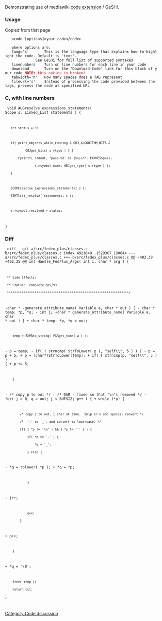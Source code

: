 [[Category:Code discussion]]
Demonstrating use of mediawiki [http://www.mediawiki.org/wiki/Extension:Code code extension] / GeSHi.

=== Usage ===
Copied from that page

    <nowiki><code [options]>your code</code></nowiki>

    where options are:
    lang='s'       This is the language type that explains how to highlight the code. Default is 'text'.
               See GeSHi for full list of supported syntaxes
    linenumbers    Turn on line numbers for each line in your code
    download       Turn on the "Download Code" link for this block of your code <span style="color:#ff0000">'''NOTE:''' this option is broken!</span>
    tabwidth='n'   How many spaces does a TAB represent
    fileurl='s'    Instead of processing the code provided between the tags, process the code at specified URL

=== C, with line numbers ===
<code lang='c' linenumbers>
void ALGresolve_expressions_statements( Scope s, Linked_List statements ) {
    int status = 0;

    if( print_objects_while_running & OBJ_ALGORITHM_BITS &
            OBJget_bits( s->type ) ) {
        fprintf( stdout, "pass %d: %s (%s)\n", EXPRESSpass,
                 s->symbol.name, OBJget_type( s->type ) );
    }

    SCOPEresolve_expressions_statements( s );
    STMTlist_resolve( statements, s );

    s->symbol.resolved = status;
}
</code>

=== Diff ===
<code lang='diff'>
diff --git a/src/fedex_plus/classes.c b/src/fedex_plus/classes.c
index 4921649..1529387 100644
--- a/src/fedex_plus/classes.c
+++ b/src/fedex_plus/classes.c
@@ -402,39 +402,35 @@ int Handle_FedPlus_Args( int i, char * arg ) {
  ** Side Effects:
  ** Status:  complete 8/5/93
  ******************************************************************/
-char *
-generate_attribute_name( Variable a, char * out ) {
-    char * temp, *p, *q;
-    int j;
+char * generate_attribute_name( Variable a, char * out ) {
+    char * temp, *p, *q = out;
 
     temp = EXPRto_string( VARget_name( a ) );
-    p = temp;
-    if( ! strncmp( StrToLower( p ), "self\\", 5 ) ) {
-        p = p + 5;
+    p = (char*)StrToLower(temp);
+    if( ! strncmp(p, "self\\", 5 ) ) {
+        p += 5;
     }
-    /*  copy p to out  */
-    /* DAR - fixed so that '\n's removed */
-    for( j = 0, q = out; j < BUFSIZ; p++ ) {
+    while (*p) {
         /* copy p to out, 1 char at time.  Skip \n's and spaces, convert */
         /*  '.' to '_', and convert to lowercase. */
         if( ( *p != '\n' ) && ( *p != ' ' ) ) {
             if( *p == '.' ) {
                 *q = '_';
             } else {
-                *q = tolower( *p );
+                *q = *p;
             }
-            j++;
             q++;
         }
+        p++;
     }
+    *q = '\0';
     free( temp );
     return out;
 }
</code>